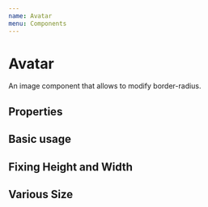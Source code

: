 ```yaml
---
name: Avatar
menu: Components
---
```



# Avatar

An image component that allows to modify border-radius.

## Properties

<Props of={Avatar} />

## Basic usage

<Playground>
  <Grommet>
    <Avatar round="full" src="//v2.grommet.io/assets/IMG_4245.jpg" />
  </Grommet>
</Playground>

## Fixing Height and Width
<Playground>
  <Grommet>
    <Avatar
      width="24px"
      height="24px"
      round="full"
      src="//v2.grommet.io/assets/IMG_4245.jpg"
    />
  </Grommet>
</Playground>


## Various Size

<Playground>
  <Grommet>
    <Avatar
      size="xsmall"
      round="full"
      src="//v2.grommet.io/assets/IMG_4245.jpg"
    />
    <Avatar
      size="small"
      round="full"
      src="//v2.grommet.io/assets/IMG_4245.jpg"
    />
    <Avatar
      size="medium"
      round="full"
      src="//v2.grommet.io/assets/IMG_4245.jpg"
    />
  </Grommet>
</Playground>
